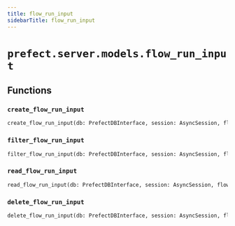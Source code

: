 ```yaml
---
title: flow_run_input
sidebarTitle: flow_run_input
---
```


# `prefect.server.models.flow_run_input`

## Functions

### `create_flow_run_input` <sup><a href="https://github.com/PrefectHQ/prefect/blob/main/src/prefect/server/models/flow_run_input.py#L12" target="_blank"><Icon icon="github" style="width: 14px; height: 14px;" /></a></sup>

```python
create_flow_run_input(db: PrefectDBInterface, session: AsyncSession, flow_run_input: schemas.core.FlowRunInput) -> schemas.core.FlowRunInput
```

### `filter_flow_run_input` <sup><a href="https://github.com/PrefectHQ/prefect/blob/main/src/prefect/server/models/flow_run_input.py#L25" target="_blank"><Icon icon="github" style="width: 14px; height: 14px;" /></a></sup>

```python
filter_flow_run_input(db: PrefectDBInterface, session: AsyncSession, flow_run_id: uuid.UUID, prefix: str, limit: int, exclude_keys: List[str]) -> List[schemas.core.FlowRunInput]
```

### `read_flow_run_input` <sup><a href="https://github.com/PrefectHQ/prefect/blob/main/src/prefect/server/models/flow_run_input.py#L54" target="_blank"><Icon icon="github" style="width: 14px; height: 14px;" /></a></sup>

```python
read_flow_run_input(db: PrefectDBInterface, session: AsyncSession, flow_run_id: uuid.UUID, key: str) -> Optional[schemas.core.FlowRunInput]
```

### `delete_flow_run_input` <sup><a href="https://github.com/PrefectHQ/prefect/blob/main/src/prefect/server/models/flow_run_input.py#L76" target="_blank"><Icon icon="github" style="width: 14px; height: 14px;" /></a></sup>

```python
delete_flow_run_input(db: PrefectDBInterface, session: AsyncSession, flow_run_id: uuid.UUID, key: str) -> bool
```
